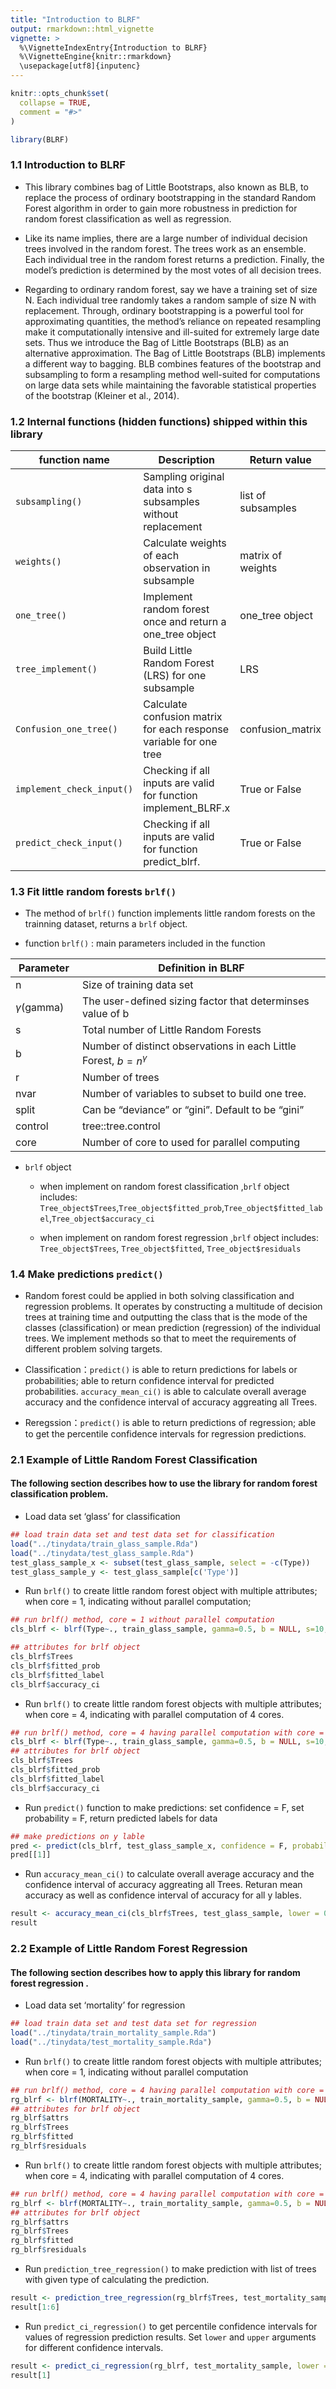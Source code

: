 ```yaml
---
title: "Introduction to BLRF"
output: rmarkdown::html_vignette
vignette: >
  %\VignetteIndexEntry{Introduction to BLRF}
  %\VignetteEngine{knitr::rmarkdown}
  \usepackage[utf8]{inputenc}
---
```


```r
knitr::opts_chunk$set(
  collapse = TRUE,
  comment = "#>"
)
```

```r
library(BLRF)
```

### 1.1 Introduction to BLRF

* This library combines bag of Little Bootstraps, also known as BLB, to replace the process of ordinary bootstrapping in the standard Random Forest algorithm in order to gain more robustness in prediction for random forest classification as well as regression. 

* Like its name implies, there are a large number of individual decision trees involved in the random forest. The trees work as an ensemble. Each individual tree in the random forest returns a prediction. Finally, the model’s prediction is determined by the most votes of all decision trees. 

* Regarding to ordinary random forest, say we have a training set of size N. Each individual tree randomly takes a random sample of size N with replacement. Through,  ordinary bootstrapping is a powerful tool for approximating quantities, the method’s reliance on repeated resampling make it computationally intensive and ill-suited for extremely large date  sets. Thus we introduce the Bag of Little Bootstraps (BLB) as an alternative approximation. The Bag of Little Bootstraps (BLB) implements a different way to bagging. BLB combines features of the bootstrap and subsampling to form a resampling method well-suited for computations on large data sets while maintaining the favorable statistical properties of the bootstrap (Kleiner et al., 2014).

### 1.2 Internal functions (hidden functions) shipped within this library

| function name   | Description                                                      | Return value      |
|-----------------|------------------------------------------------------------------|-------------------|
|`subsampling()`   | Sampling original data into s subsamples without replacement    | list of subsamples|
|`weights()`     | Calculate weights of each observation in subsample                | matrix of weights |
|`one_tree()`     | Implement random forest once and return a one_tree object        | one_tree object   |
|`tree_implement()` | Build Little Random Forest (LRS) for one subsample          | LRS               |
|`Confusion_one_tree()` | Calculate confusion matrix for each response variable for one tree| confusion_matrix|
|`implement_check_input()` | Checking if all inputs are valid for function implement_BLRF.x| True or False|
|`predict_check_input()` | Checking if all inputs are valid for function predict_blrf.| True or False|


### 1.3 Fit little random forests `brlf()`

* The method of `brlf()` function implements little random forests on the trainning dataset, returns a `brlf` object. 

* function `brlf()` : main parameters included in the function

| Parameter       | Definition in BLRF                                          |
|-----------------|-------------------------------------------------------------|
| n               | Size of training data set                                 | 
| $\gamma$(gamma) | The user-defined sizing factor that determinses value of b | 
| s               | Total number of Little Random Forests             | 
| b               | Number of distinct observations in each Little Forest, $b = n^{\gamma}$| 
| r               |Number of trees                    |
| nvar            | Number of variables to subset to build one tree.  | 
| split           | Can be "deviance" or "gini". Default to be "gini" | 
| control          | tree::tree.control | 
| core            | Number of core to used for parallel computing | 

* `brlf` object
  + when implement on random forest classification ,`brlf` object includes:    `Tree_object$Trees`,`Tree_object$fitted_prob`,`Tree_object$fitted_label`,`Tree_object$accuracy_ci`
  
  + when implement on random forest regression ,`brlf` object includes:   
  `Tree_object$Trees`, `Tree_object$fitted`, `Tree_object$residuals`
  
### 1.4 Make predictions `predict()`

  * Random forest could be applied in both solving classification and regression problems. It operates by constructing a multitude of decision trees at training time and outputting the class that is the mode of the classes (classification) or mean prediction (regression) of the individual trees. We implement methods so that to meet the requirements of different problem solving targets.
  
  + Classification：`predict()` is able to return predictions for labels or probabilities; able to return confidence interval for predicted probabilities. `accuracy_mean_ci()` is able to calculate overall average accuracy and the confidence interval of accuracy aggreating all Trees.
  
  + Reregssion：`predict()` is able to return predictions of regression; able to get the percentile confidence intervals for regression predictions.
  

### 2.1 Example of Little Random Forest Classification

#### The following section describes how to use the library for random forest classification problem.
* Load data set 'glass' for classification

```r
## load train data set and test data set for classification
load("../tinydata/train_glass_sample.Rda")
load("../tinydata/test_glass_sample.Rda")
test_glass_sample_x <- subset(test_glass_sample, select = -c(Type))
test_glass_sample_y <- test_glass_sample[c('Type')]
```


* Run `brlf()` to create little random forest object with multiple attributes; when core = 1, indicating without parallel computation; 

```r
## run brlf() method, core = 1 without parallel computation
cls_blrf <- blrf(Type~., train_glass_sample, gamma=0.5, b = NULL, s=10, r=100, n_var=5,  core = 1)

## attributes for brlf object
cls_blrf$Trees
cls_blrf$fitted_prob
cls_blrf$fitted_label
cls_blrf$accuracy_ci
```

* Run `brlf()` to create little random forest objects with multiple attributes; when core = 4, indicating with parallel computation of 4 cores.  

```r
## run brlf() method, core = 4 having parallel computation with core = 4
cls_blrf <- blrf(Type~., train_glass_sample, gamma=0.5, b = NULL, s=10, r=200, n_var=5,  core = 4)
## attributes for brlf object
cls_blrf$Trees
cls_blrf$fitted_prob
cls_blrf$fitted_label
cls_blrf$accuracy_ci
```


* Run `predict()` function to make predictions: set confidence = F, set probability = F, return predicted labels for data
```r
## make predictions on y lable
pred <- predict(cls_blrf, test_glass_sample_x, confidence = F, probability = F)
pred[[1]]
```





<!-- * Run `prediction_tree_categorical()` to make prediction with list of trees with given type of calculating the prediction. `type = 'lable'`, return the predicted label. 'type=`probabilit'`, returns the max predicted probability. -->
<!-- ```{r, warning=FALSE,message=FALSE} -->
<!-- ## return predicted lable -->
<!-- result <- prediction_tree_categorical(cls_blrf$Trees, test_glass_sample, type = 'label') -->
<!-- result[[1]] -->
<!-- ``` -->
<!-- ```{r, warning=FALSE,message=FALSE} -->
<!-- ## return predicted probabilities -->
<!-- result <- prediction_tree_categorical(cls_blrf$Trees, test_glass_sample, type = 'probability') -->
<!-- result[1:6] -->
<!-- ``` -->

<!-- * Run `predict_ci_classification()` to get percentile confidence intervals for values of classification prediction results. Set `lower` and `upper` arguments for different confidence intervals. -->
<!-- ```{r, warning=FALSE,message=FALSE} -->
<!-- result <- predict_ci_classification(cls_blrf, test_glass_sample, lower = 0.025, upper = 0.975) -->
<!-- result[[1]][1] -->
<!-- ``` -->

* Run `accuracy_mean_ci()` to calculate overall average accuracy and the confidence interval of accuracy aggreating all Trees. Returan mean accuracy as well as confidence interval of accuracy for all y lables.

```r
result <- accuracy_mean_ci(cls_blrf$Trees, test_glass_sample, lower = 0.025, upper = 0.975)
result
```


### 2.2 Example of Little Random Forest Regression

#### The following section describes how to apply this library for random forest regression  .

* Load data set 'mortality' for regression
```r
## load train data set and test data set for regression
load("../tinydata/train_mortality_sample.Rda")
load("../tinydata/test_mortality_sample.Rda")
```


* Run `brlf()` to create little random forest objects with multiple attributes; when core = 1, indicating without parallel computation

```r
## run brlf() method, core = 4 having parallel computation with core = 4
rg_blrf <- blrf(MORTALITY~., train_mortality_sample, gamma=0.5, b = NULL, s=10, r=10, n_var=5,  core = 1)
## attributes for brlf object
rg_blrf$attrs
rg_blrf$Trees
rg_blrf$fitted
rg_blrf$residuals
```


* Run `brlf()` to create little random forest objects with multiple attributes; when core = 4, indicating with parallel computation of 4 cores.  

```r
## run brlf() method, core = 4 having parallel computation with core = 4
rg_blrf <- blrf(MORTALITY~., train_mortality_sample, gamma=0.5, b = NULL, s=10, r=100, n_var=5,  core = 4)
## attributes for brlf object
rg_blrf$attrs
rg_blrf$Trees
rg_blrf$fitted
rg_blrf$residuals
```

* Run `prediction_tree_regression()` to make prediction with list of trees with given type of calculating the prediction. 

```r
result <- prediction_tree_regression(rg_blrf$Trees, test_mortality_sample)
result[1:6]
```

* Run `predict_ci_regression()` to get percentile confidence intervals for values of regression prediction results. Set `lower` and `upper` arguments for different confidence intervals.

```r
result <- predict_ci_regression(rg_blrf, test_mortality_sample, lower = 0.025, upper = 0.095)
result[1]
```

